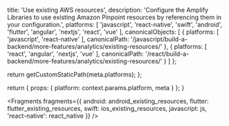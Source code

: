 
  title: 'Use existing AWS resources',
  description: 'Configure the Amplify Libraries to use existing Amazon Pinpoint resources by referencing them in your configuration.',
  platforms: [
    'javascript',
    'react-native',
    'swift',
    'android',
    'flutter',
    'angular',
    'nextjs',
    'react',
    'vue'
  ],
  canonicalObjects: [
    {
      platforms: [
        'javascript',
        'react-native'
      ],
      canonicalPath: '/javascript/build-a-backend/more-features/analytics/existing-resources/'
    },
    {
      platforms: [
        'react',
        'angular',
        'nextjs',
        'vue'
      ],
      canonicalPath: '/react/build-a-backend/more-features/analytics/existing-resources/'
    }
  ]
};

  return getCustomStaticPath(meta.platforms);
};

  return {
    props: {
      platform: context.params.platform,
      meta
    }
  };
}


<Fragments
  fragments={{
    android: android_existing_resources,
    flutter: flutter_existing_resources,
    swift: ios_existing_resources,
    javascript: js,
    'react-native': react_native
  }}
/>
